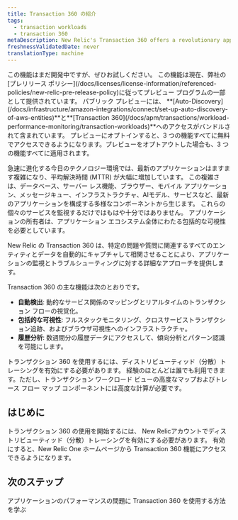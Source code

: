 ```yaml
---
title: Transaction 360 の紹介
tags:
  - transaction workloads
  - transaction 360
metaDescription: New Relic's Transaction 360 offers a revolutionary approach to application monitoring and troubleshooting by automatically capturing and correlating all entities and data related to a specific problem or question.
freshnessValidatedDate: never
translationType: machine
---
```


<Callout title="プレビュー">
  この機能はまだ開発中ですが、ぜひお試しください。 この機能は現在、弊社の[プレリリース ポリシー](/docs/licenses/license-information/referenced-policies/new-relic-pre-release-policy)に従ってプレビュー プログラムの一部として提供されています。 パブリック プレビューには、 <DNT>**[Auto-Discovery](/docs/infrastructure/amazon-integrations/connect/set-up-auto-discovery-of-aws-entities)**</DNT>と<DNT>**[Transaction 360](/docs/apm/transactions/workload-performance-monitoring/transaction-workloads)**</DNT>へのアクセスがバンドルされて含まれています。 プレビューにオプトインすると、3 つの機能すべてに無料でアクセスできるようになります。プレビューをオプトアウトした場合も、3 つの機能すべてに適用されます。
</Callout>

急速に進化する今日のテクノロジー環境では、最新のアプリケーションはますます複雑になり、平均解決時間 (MTTR) が大幅に増加しています。 この複雑さは、データベース、サーバー レス機能、ブラウザー、モバイル アプリケーション、メッセージキュー、インフラストラクチャ、AIモデル、サービスなど、最新のアプリケーションを構成する多様なコンポーネントから生じます。 これらの個々のサービスを監視するだけではもはや十分ではありません。 アプリケーションの所有者は、アプリケーション エコシステム全体にわたる包括的な可視性を必要としています。

New Relic の Transaction 360 は、特定の問題や質問に関連するすべてのエンティティとデータを自動的にキャプチャして相関させることにより、アプリケーションの監視とトラブルシューティングに対する詳細なアプローチを提供します。

Transaction 360 の主な機能は次のとおりです。

* **自動検出**: 動的なサービス関係のマッピングとリアルタイムのトランザクション フローの視覚化。
* **包括的な可視性**: フルスタックモニタリング、クロスサービストランザクション追跡、およびブラウザ可視性へのインフラストラクチャ。
* **履歴分析**: 数週間分の履歴データにアクセスして、傾向分析とパターン認識を可能にします。

<Callout variant="important">
  トランザクション 360 を使用するには、ディストリビューティッド（分散）トレーシングを有効にする必要があります。 経験のほとんどは誰でも利用できます。ただし、トランザクション ワークロード ビューの高度なマップおよびトレース フロー マップ コンポーネントには高度な計算が必要です。
</Callout>

## はじめに

トランザクション 360 の使用を開始するには、 New Relicアカウントでディストリビューティッド（分散）トレーシングを有効にする必要があります。 有効にすると、New Relic One ホームページから Transaction 360 機能にアクセスできるようになります。

## 次のステップ

<DocTiles>
  <DocTile title="Transaction 360 UI" path="/docs/apm/transactions/workload-performance-monitoring/transaction-workloads">アプリケーションのパフォーマンスの問題に Transaction 360 を使用する方法を学ぶ</DocTile>
</DocTiles>